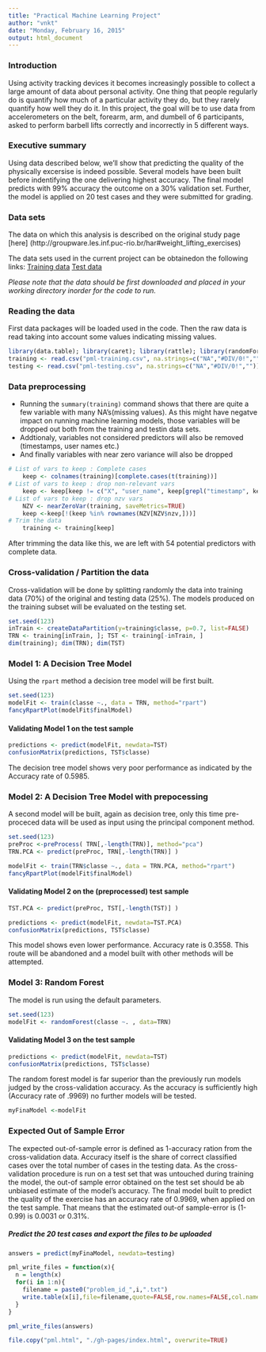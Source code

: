```yaml
---
title: "Practical Machine Learning Project"
author: "vnkt"
date: "Monday, February 16, 2015"
output: html_document
---
```


### Introduction
Using activity tracking devices it becomes increasingly possible to collect a large amount of data about personal activity. One thing that people regularly do is quantify how much of a particular activity they do, but they rarely quantify how well they do it. In this project, the goal will be to use data from accelerometers on the belt, forearm, arm, and dumbell of 6 participants, asked to perform barbell lifts correctly and incorrectly in 5 different ways.  

### Executive summary 
Using data described below, we'll show that predicting the quality of the physically excersise is indeed possible. Several models have been built before indentifying the one delivering highest accuracy. The final model predicts with 99% accuracy the outcome on a 30% validation set. Further, the model is applied on 20 test cases and they were submitted for grading. 

### Data sets   

The data on which this analysis is described on the original study page [here] (http://groupware.les.inf.puc-rio.br/har#weight_lifting_exercises)

The data sets used in the current project can be obtainedon the following links: 
[Training data](https://d396qusza40orc.cloudfront.net/predmachlearn/pml-training.csv)
[Test data](https://d396qusza40orc.cloudfront.net/predmachlearn/pml-training.csv)

*Please note that the data should be first downloaded and placed in your working directory inorder for the code to run.*

### Reading the data   

First data packages will be loaded used in the code. Then the raw data is read taking into account some values indicating missing values. 
```r
library(data.table); library(caret); library(rattle); library(randomForest)
training <- read.csv("pml-training.csv", na.strings=c("NA","#DIV/0!",""))
testing <- read.csv("pml-testing.csv", na.strings=c("NA","#DIV/0!",""))
```

### Data preprocessing 

-  Running the `summary(training)` command shows that there are quite a few variable with many NA's(missing values). As this might have negatve impact on running machine learning models, those variables will be dropped out both from the training and testin data sets. 
- Addtionaly, variables not considered predictors will also be removed (timestamps, user names etc.) 
- And finally variables with near zero variance will also be dropped

```r
# List of vars to keep : Complete cases
    keep <- colnames(training)[complete.cases(t(training))]
# List of vars to keep : drop non-relevant vars
    keep <- keep[keep != c("X", "user_name", keep[grepl("timestamp", keep)])]
# List of vars to keep : drop nzv vars
    NZV <- nearZeroVar(training, saveMetrics=TRUE)
    keep <-keep[!(keep %in% rownames(NZV[NZV$nzv,]))]
# Trim the data
    training <- training[keep]
```
After trimming the data like this, we are left with 54 potential predictors with complete data.


### Cross-validation / Partition the data   
Cross-validation will be done by splitting randomly the data into training data (70%) of the original and testing data (25%). The models produced on the training subset will be evaluated on the testing set. 
```r
set.seed(123)
inTrain <- createDataPartition(y=training$classe, p=0.7, list=FALSE)
TRN <- training[inTrain, ]; TST <- training[-inTrain, ]
dim(training); dim(TRN); dim(TST)
```


### Model 1: A Decision Tree Model   

Using the `rpart` method a decision tree model will be first built. 

```r
set.seed(123)
modelFit <- train(classe ~., data = TRN, method="rpart")
fancyRpartPlot(modelFit$finalModel)
```

#### Validating  Model 1 on the test sample    
```r
predictions <- predict(modelFit, newdata=TST)
confusionMatrix(predictions, TST$classe)
```
The decision tree model shows very poor performance as indicated by the Accuracy rate of 0.5985.



### Model 2: A Decision Tree Model with prepocessing  

A second model will be built, again as decision tree, only this time pre-proceced data will be used as input using the principal component method. 

```r
set.seed(123)
preProc <-preProcess( TRN[,-length(TRN)], method="pca")
TRN.PCA <- predict(preProc, TRN[,-length(TRN)] )

modelFit <- train(TRN$classe ~., data = TRN.PCA, method="rpart")
fancyRpartPlot(modelFit$finalModel)
```

#### Validating  Model 2 on the (preprocessed) test sample   
```r
TST.PCA <- predict(preProc, TST[,-length(TST)] )

predictions <- predict(modelFit, newdata=TST.PCA)
confusionMatrix(predictions, TST$classe)
```
This model shows even lower performance. Accuracy rate is  0.3558. 
This route will be abandoned and a model built with other methods will be attempted. 



### Model 3: Random Forest   
The model is run using the default parameters. 
```r
set.seed(123)
modelFit <- randomForest(classe ~. , data=TRN)

```
#### Validating  Model 3 on the test sample
```r
predictions <- predict(modelFit, newdata=TST)
confusionMatrix(predictions, TST$classe)
```
The random forest model is far superior than the previously run models judged by the cross-validation accuracy. As the accuracy is sufficiently high (Accuracy rate of .9969) no further models will be tested.

```r
myFinaModel <-modelFit
```


### Expected Out of Sample Error

The expected out-of-sample error is defined as 1-accuracy ration from the cross-validation data. Accuracy itself is the share of correct classified cases over the total number of cases in the testing data. 
As the cross-validation procedure is run on a test set that was untouched during training the model, the out-of sample error obtained on the test set should be ab unbiased estimate of the model's accuracy. 
The final model built to predict the quality of the exercise has an accuracy rate of 0.9969, when applied on the test sample. That means that the estimated out-of sample-error is (1-0.99) is 0.0031 or 0.31%. 

##### Predict the 20 test cases and export the files to be uploaded
```r
answers = predict(myFinaModel, newdata=testing)

pml_write_files = function(x){
  n = length(x)
  for(i in 1:n){
    filename = paste0("problem_id_",i,".txt")
    write.table(x[i],file=filename,quote=FALSE,row.names=FALSE,col.names=FALSE)
  }
}

pml_write_files(answers)

file.copy("pml.html", "./gh-pages/index.html", overwrite=TRUE)
```

